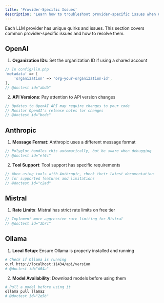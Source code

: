 ```yaml
---
title: 'Provider-Specific Issues'
description: 'Learn how to troubleshoot provider-specific issues when using Polyglot.'
---
```


Each LLM provider has unique quirks and issues. This section covers common provider-specific issues and how to resolve them.


## OpenAI

1. **Organization IDs**: Set the organization ID if using a shared account
```php
// In config/llm.php
'metadata' => [
    'organization' => 'org-your-organization-id',
],
// @doctest id="abdb"
```

2. **API Versions**: Pay attention to API version changes
```php
// Updates to OpenAI API may require changes to your code
// Monitor OpenAI's release notes for changes
// @doctest id="bcdc"
```

## Anthropic

1. **Message Format**: Anthropic uses a different message format
```php
// Polyglot handles this automatically, but be aware when debugging
// @doctest id="ef6c"
```

2. **Tool Support**: Tool support has specific requirements
```php
// When using tools with Anthropic, check their latest documentation
// for supported features and limitations
// @doctest id="c2ad"
```

## Mistral

1. **Rate Limits**: Mistral has strict rate limits on free tier
```php
// Implement more aggressive rate limiting for Mistral
// @doctest id="3b7c"
```


## Ollama

1. **Local Setup**: Ensure Ollama is properly installed and running
```bash
# Check if Ollama is running
curl http://localhost:11434/api/version
# @doctest id="d64a"
```

2. **Model Availability**: Download models before using them
```bash
# Pull a model before using it
ollama pull llama2
# @doctest id="2e5b"
```
